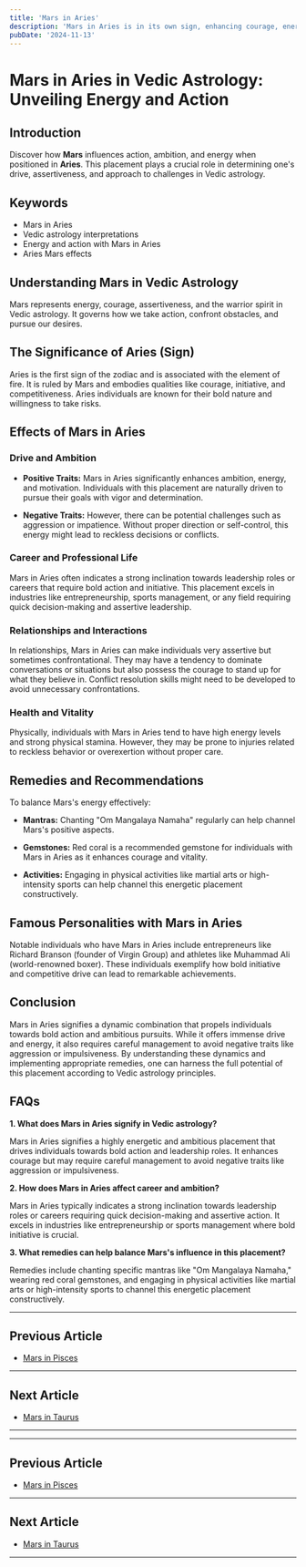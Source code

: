```yaml
---
title: 'Mars in Aries'
description: 'Mars in Aries is in its own sign, enhancing courage, energy, and leadership abilities. Individuals are dynamic, assertive, and possess a pioneering spirit with a strong desire to take initiative in Vedic Astrology'
pubDate: '2024-11-13'
---
```


# Mars in Aries in Vedic Astrology: Unveiling Energy and Action

## Introduction

Discover how **Mars** influences action, ambition, and energy when positioned in **Aries**. This placement plays a crucial role in determining one's drive, assertiveness, and approach to challenges in Vedic astrology.

## Keywords

- Mars in Aries
- Vedic astrology interpretations
- Energy and action with Mars in Aries
- Aries Mars effects

## Understanding Mars in Vedic Astrology

Mars represents energy, courage, assertiveness, and the warrior spirit in Vedic astrology. It governs how we take action, confront obstacles, and pursue our desires.

## The Significance of Aries (Sign)

Aries is the first sign of the zodiac and is associated with the element of fire. It is ruled by Mars and embodies qualities like courage, initiative, and competitiveness. Aries individuals are known for their bold nature and willingness to take risks.

## Effects of Mars in Aries

### Drive and Ambition

- **Positive Traits:** Mars in Aries significantly enhances ambition, energy, and motivation. Individuals with this placement are naturally driven to pursue their goals with vigor and determination.
  
- **Negative Traits:** However, there can be potential challenges such as aggression or impatience. Without proper direction or self-control, this energy might lead to reckless decisions or conflicts.

### Career and Professional Life

Mars in Aries often indicates a strong inclination towards leadership roles or careers that require bold action and initiative. This placement excels in industries like entrepreneurship, sports management, or any field requiring quick decision-making and assertive leadership.

### Relationships and Interactions

In relationships, Mars in Aries can make individuals very assertive but sometimes confrontational. They may have a tendency to dominate conversations or situations but also possess the courage to stand up for what they believe in. Conflict resolution skills might need to be developed to avoid unnecessary confrontations.

### Health and Vitality

Physically, individuals with Mars in Aries tend to have high energy levels and strong physical stamina. However, they may be prone to injuries related to reckless behavior or overexertion without proper care.

## Remedies and Recommendations

To balance Mars's energy effectively:

- **Mantras:** Chanting "Om Mangalaya Namaha" regularly can help channel Mars's positive aspects.
  
- **Gemstones:** Red coral is a recommended gemstone for individuals with Mars in Aries as it enhances courage and vitality.
  
- **Activities:** Engaging in physical activities like martial arts or high-intensity sports can help channel this energetic placement constructively.

## Famous Personalities with Mars in Aries

Notable individuals who have Mars in Aries include entrepreneurs like Richard Branson (founder of Virgin Group) and athletes like Muhammad Ali (world-renowned boxer). These individuals exemplify how bold initiative and competitive drive can lead to remarkable achievements.

## Conclusion

Mars in Aries signifies a dynamic combination that propels individuals towards bold action and ambitious pursuits. While it offers immense drive and energy, it also requires careful management to avoid negative traits like aggression or impulsiveness. By understanding these dynamics and implementing appropriate remedies, one can harness the full potential of this placement according to Vedic astrology principles.

## FAQs

**1. What does Mars in Aries signify in Vedic astrology?**

Mars in Aries signifies a highly energetic and ambitious placement that drives individuals towards bold action and leadership roles. It enhances courage but may require careful management to avoid negative traits like aggression or impulsiveness.

**2. How does Mars in Aries affect career and ambition?**

Mars in Aries typically indicates a strong inclination towards leadership roles or careers requiring quick decision-making and assertive action. It excels in industries like entrepreneurship or sports management where bold initiative is crucial.

**3. What remedies can help balance Mars's influence in this placement?**

Remedies include chanting specific mantras like "Om Mangalaya Namaha," wearing red coral gemstones, and engaging in physical activities like martial arts or high-intensity sports to channel this energetic placement constructively.

---

## Previous Article
- [Mars in Pisces](/blogs-md/0803_Mars_In_Rashi/080312_Mars_in_Pisces.mdx)

---

## Next Article
- [Mars in Taurus](/blogs-md/0803_Mars_In_Rashi/080302_Mars_in_Taurus.mdx)

---
---

## Previous Article
- [Mars in Pisces](080312_Mars_in_Pisces.mdx)

---

## Next Article
- [Mars in Taurus](080302_Mars_in_Taurus.mdx)

---
